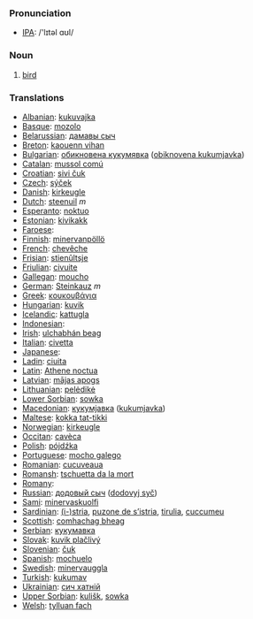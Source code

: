 === Pronunciation ===
*[[w:IPA|IPA]]: /'lɪtəl ɑʊl/

=== Noun ===

# [[bird]]

=== Translations ===

*[[Albanian]]: [[kukuvajka]]
*[[Basque]]: [[mozolo]] 
*[[Belarussian]]: [[дамавы сыч]]
*[[Breton]]: [[kaouenn vihan]]
*[[Bulgarian]]: [[обикновена кукумявка]] ([[obiknovena kukumjavka]])
*[[Catalan]]: [[mussol comú]]
*[[Croatian]]: [[sivi čuk]]
*[[Czech]]: [[sýček]]
*[[Danish]]: [[kirkeugle]]
*[[Dutch]]: [[steenuil]] ''m''
*[[Esperanto]]: [[noktuo]]
*[[Estonian]]: [[kivikakk]]
*[[Faroese]]: [[]]
*[[Finnish]]: [[minervanpöllö]]
*[[French]]: [[chevêche]] '' ''
*[[Frisian]]: [[stienûltsje]]
*[[Friulian]]: [[civuite]]
*[[Gallegan]]: [[moucho]]
*[[German]]: [[Steinkauz]] ''m''
*[[Greek]]: [[κουκουβάγια]] '' ''
*[[Hungarian]]: [[kuvik]]
*[[Icelandic]]: [[kattugla]]
*[[Indonesian]]: [[]]
*[[Irish]]: [[ulchabhán beag]]
*[[Italian]]: [[civetta]] '' ''
*[[Japanese]]: [[]]
*[[Ladin]]: [[ciuita]]
*[[Latin]]: [[Athene noctua]] '' ''
*[[Latvian]]: [[mājas apogs]]
*[[Lithuanian]]: [[pelėdikė]]
*[[Lower Sorbian]]: [[sowka]]
*[[Macedonian]]: [[кукумjавка]] ([[kukumjavka]])
*[[Maltese]]: [[kokka tat-tikki]]
*[[Norwegian]]: [[kirkeugle]]
*[[Occitan]]: [[cavèca]]
*[[Polish]]: [[pójdźka]] '' ''
*[[Portuguese]]: [[mocho galego]]
*[[Romanian]]: [[cucuveaua]]
*[[Romansh]]: [[tschuetta da la mort]]
*[[Romany]]: [[]]
*[[Russian]]: [[додовый сыч]] ([[dodovyj syč]]) '' ''
*[[Sami]]: [[minervaskuolfi]]
*[[Sardinian]]: [[(i-)stria]], [[puzone de s’istria]], [[tirulia]], [[cuccumeu]]
*[[Scottish]]: [[comhachag bheag]]
*[[Serbian]]: [[кукумавка]]
*[[Slovak]]: [[kuvik plačlivý]]
*[[Slovenian]]: [[čuk]]
*[[Spanish]]: [[mochuelo]] '' ''
*[[Swedish]]: [[minervauggla]]
*[[Turkish]]: [[kukumav]] 
*[[Ukrainian]]: [[сич хатній]]
*[[Upper Sorbian]]: [[kulišk]], [[sowka]]
*[[Welsh]]: [[tylluan fach]]